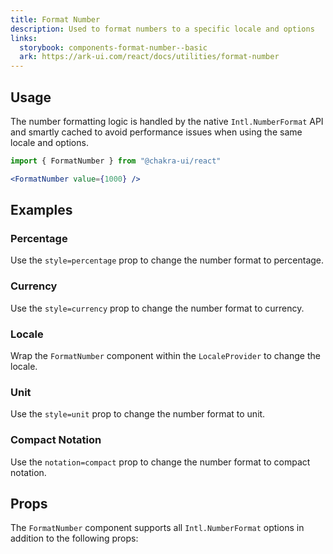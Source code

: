 ```yaml
---
title: Format Number
description: Used to format numbers to a specific locale and options
links:
  storybook: components-format-number--basic
  ark: https://ark-ui.com/react/docs/utilities/format-number
---
```


<ExampleTabs name="format-number-basic" />

## Usage

The number formatting logic is handled by the native `Intl.NumberFormat` API and
smartly cached to avoid performance issues when using the same locale and
options.

```jsx
import { FormatNumber } from "@chakra-ui/react"
```

```jsx
<FormatNumber value={1000} />
```

## Examples

### Percentage

Use the `style=percentage` prop to change the number format to percentage.

<ExampleTabs name="format-number-with-percentage" />

### Currency

Use the `style=currency` prop to change the number format to currency.

<ExampleTabs name="format-number-with-currency" />

### Locale

Wrap the `FormatNumber` component within the `LocaleProvider` to change the
locale.

<ExampleTabs name="format-number-with-locale" />

### Unit

Use the `style=unit` prop to change the number format to unit.

<ExampleTabs name="format-number-with-unit" />

### Compact Notation

Use the `notation=compact` prop to change the number format to compact notation.

<ExampleTabs name="format-number-with-compact" />

## Props

The `FormatNumber` component supports all `Intl.NumberFormat` options in
addition to the following props:

<PropTable component="Format" part="Number" />
